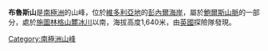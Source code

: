 {{coord|70|32|S|162|30|E|source:GNIS|display=title}}

'''布魯斯山'''是[[南極洲|南極洲]]的山峰，位於[[維多利亞地|維多利亞地]]的[[彭內爾海岸|彭內爾海岸]]，屬於[[鮑爾斯山脈|鮑爾斯山脈]]的一部分，處於[[施圖林格山麓冰川|施圖林格山麓冰川]]以南，海拔高度1,640米，由[[英國|英國]]探險隊發現。

{{Antarctica-geo-stub}}
[[Category:南極洲山峰|Category:南極洲山峰]]